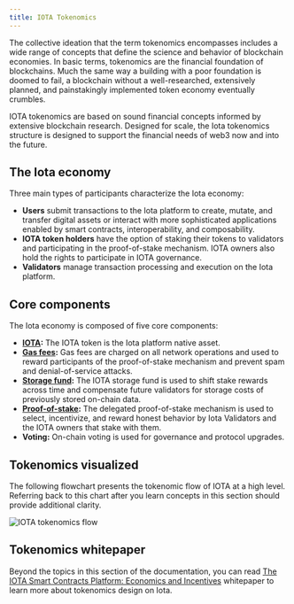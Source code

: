 ```yaml
---
title: IOTA Tokenomics
---
```


The collective ideation that the term tokenomics encompasses includes a wide range of concepts that define the science and behavior of blockchain economies. In basic terms, tokenomics are the financial foundation of blockchains. Much the same way a building with a poor foundation is doomed to fail, a blockchain without a well-researched, extensively planned, and painstakingly implemented token economy eventually crumbles.

IOTA tokenomics are based on sound financial concepts informed by extensive blockchain research. Designed for scale, the Iota tokenomics structure is designed to support the financial needs of web3 now and into the future.

## The Iota economy

Three main types of participants characterize the Iota economy:

- **Users** submit transactions to the Iota platform to create, mutate, and transfer digital assets or interact with more sophisticated applications enabled by smart contracts, interoperability, and composability.
- **IOTA token holders** have the option of staking their tokens to validators and participating in the proof-of-stake mechanism. IOTA owners also hold the rights to participate in IOTA governance.
- **Validators** manage transaction processing and execution on the Iota platform.


## Core components

The Iota economy is composed of five core components:

- **[IOTA](./tokenomics/iota-coin.mdx):** The IOTA token is the Iota platform native asset.
- **[Gas fees](./tokenomics/gas-in-iota.mdx):** Gas fees are charged on all network operations and used to reward participants of the proof-of-stake mechanism and prevent spam and denial-of-service attacks.
- **[Storage fund](./tokenomics/storage-fund.mdx):** The IOTA storage fund is used to shift stake rewards across time and compensate future validators for storage costs of previously stored on-chain data.
- **[Proof-of-stake](./tokenomics/proof-of-stake.mdx):** The delegated proof-of-stake mechanism is used to select, incentivize, and reward honest behavior by Iota Validators and the IOTA owners that stake with them.
- **Voting:** On-chain voting is used for governance and protocol upgrades.


## Tokenomics visualized

The following flowchart presents the tokenomic flow of IOTA at a high level. Referring back to this chart after you learn concepts in this section should provide additional clarity. 

![IOTA tokenomics flow](./images/iota-tokenomics-flow.png "Flowchart showing the tokenomics structure.")

## Tokenomics whitepaper

Beyond the topics in this section of the documentation, you can read [The IOTA Smart Contracts Platform: Economics and Incentives](/paper/tokenomics.pdf) whitepaper to learn more about tokenomics design on Iota.
